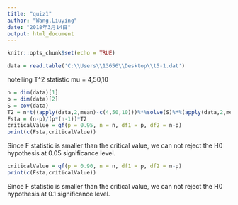 ```yaml
---
title: "quiz1"
author: "Wang,Liuying"
date: "2018年3月14日"
output: html_document
---
```


```r
knitr::opts_chunk$set(echo = TRUE)
```

```r
data = read.table('C:\\Users\\13656\\Desktop\\t5-1.dat')
```

hotelling T^2 statistic
mu = 4,50,10
```r
n = dim(data)[1]
p = dim(data)[2]
S = cov(data)
T2 = n*t((apply(data,2,mean)-c(4,50,10)))%*%solve(S)%*%(apply(data,2,mean)-c(4,50,10))
Fsta = (n-p)/(p*(n-1))*T2
criticalValue = qf(p = 0.95, n = n, df1 = p, df2 = n-p)
print(c(Fsta,criticalValue))
```

Since F statistic is smaller than the critical value, we can not reject the H0 hypothesis at 0.05 significance level. 

```r
criticalValue = qf(p = 0.90, n = n, df1 = p, df2 = n-p)
print(c(Fsta,criticalValue))
```

Since F statistic is smaller than the critical value, we can not reject the H0 hypothesis at 0.1 significance level. 
